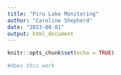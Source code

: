 ```yaml
---
title: "Piru Lake Monitoring"
author: "Caroline Shepherd"
date: "2023-08-01"
output: html_document
---
```


```r
knitr::opts_chunk$set(echo = TRUE)
```

```r
#does this work
```

